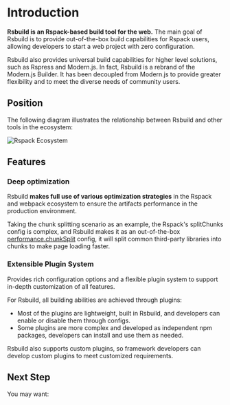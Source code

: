 # Introduction

**Rsbuild is an Rspack-based build tool for the web.** The main goal of Rsbuild is to provide out-of-the-box build capabilities for Rspack users, allowing developers to start a web project with zero configuration.

Rsbuild also provides universal build capabilities for higher level solutions, such as Rspress and Modern.js. In fact, Rsbuild is a rebrand of the Modern.js Builder. It has been decoupled from Modern.js to provide greater flexibility and to meet the diverse needs of community users.


<Rspack />

## Position

The following diagram illustrates the relationship between Rsbuild and other tools in the ecosystem:

![Rspack Ecosystem](https://github.com/web-infra-dev/rsbuild/assets/7237365/1ec93ad6-b8b1-475b-963f-cba1e7d79dec)

## Features

### Deep optimization

Rsbuild **makes full use of various optimization strategies** in the Rspack and webpack ecosystem to ensure the artifacts performance in the production environment.

Taking the chunk splitting scenario as an example, the Rspack's splitChunks config is complex, and Rsbuild makes it as an out-of-the-box [performance.chunkSplit](/config/options/performance.html#performancechunksplit) config, it will split common third-party libraries into chunks to make page loading faster.

### Extensible Plugin System

Provides rich configuration options and a flexible plugin system to support in-depth customization of all features.

For Rsbuild, all building abilities are achieved through plugins:

- Most of the plugins are lightweight, built in Rsbuild, and developers can enable or disable them through configs.
- Some plugins are more complex and developed as independent npm packages, developers can install and use them as needed.

Rsbuild also supports custom plugins, so framework developers can develop custom plugins to meet customized requirements.

## Next Step

You may want:


<NextSteps>
  <Step
    href="/guide/start/quick-start.html"
    title="Quick Start"
    description="Learn how to use Rsbuild"
  />
  <Step
    href="/guide/start/features.html"
    title="All Features"
    description="Learn all features of Rsbuild"
  />
  <Step
    href="/guide/basic/config.html"
    title="Config"
    description="Learn how to configure Rsbuild"
  />
</NextSteps>
